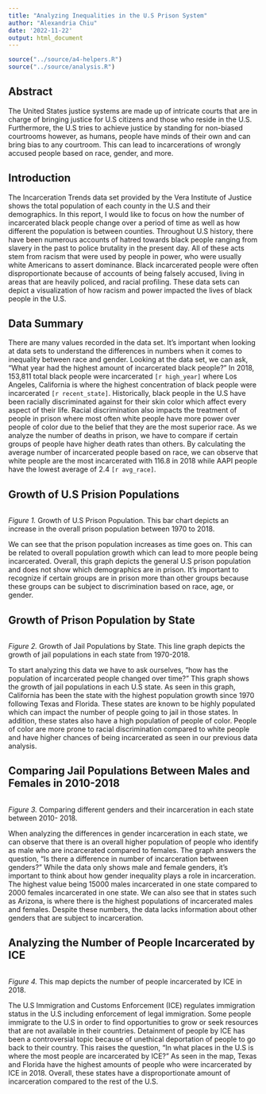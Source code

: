 ```yaml
---
title: "Analyzing Inequalities in the U.S Prison System"
author: "Alexandria Chiu"
date: '2022-11-22'
output: html_document
---
```


```r
source("../source/a4-helpers.R")
source("../source/analysis.R")
```

## Abstract 
The United States justice systems are made up of intricate courts that are in charge of bringing justice for U.S citizens and those who reside in the U.S. Furthermore, the U.S tries to achieve justice by standing for non-biased courtrooms however, as humans, people have minds of their own and can bring bias to any courtroom. This can lead to incarcerations of wrongly accused people based on race, gender, and more. 


## Introduction 
The Incarceration Trends data set provided by the Vera Institute of Justice shows the total population of each county in the U.S and their demographics. In this report, I would like to focus on how the number of incarcerated black people change over a period of time as well as how different the population is between counties. Throughout U.S history, there have been numerous accounts of hatred towards black people ranging from slavery in the past to police brutality in the present day. All of these acts stem from racism that were used by people in power, who were usually white Americans to assert dominance. Black incarcerated people were often disproportionate because of accounts of being falsely accused, living in areas that are heavily policed, and racial profiling. These data sets can depict a visualization of how racism and power impacted the lives of black people in the U.S. 

## Data Summary 
There are many values recorded in the data set. It's important when looking at data sets to understand the differences in numbers when it comes to inequality between race and gender. Looking at the data set, we can ask, "What year had the highest amount of incarcerated black people?" In 2018, 153,811 total black people were incarcerated `[r high_year]` where Los Angeles, California is where the highest concentration of black people were incarcerated `[r recent_state]`. Historically, black people in the U.S have been racially discriminated against for their skin color which affect every aspect of their life. Racial discrimination also impacts the treatment of people in prison where most often white people have more power over people of color due to the belief that they are the most superior race. As we analyze the number of deaths in prison, we have to compare if certain groups of people have higher death rates than others. By calculating the average number of incarcerated people based on race, we can observe that white people are the most incarcerated with 116.8 in 2018 while AAPI people have the lowest average of 2.4 `[r avg_race]`. 

## Growth of U.S Prision Populations 
```r
```

*Figure 1.* Growth of U.S Prison Population. This bar chart depicts an increase in the overall prison population between 1970 to 2018. 

We can see that the prison population increases as time goes on. This can be related to overall population growth which can lead to more people being incarcerated. Overall, this graph depicts the general U.S prison population and does not show which demographics are in prison. It's important to recognize if certain groups are in prison more than other groups because these groups can be subject to discrimination based on race, age, or gender. 

## Growth of Prison Population by State
```r
```

*Figure 2.* Growth of Jail Populations by State. This line graph depicts the growth of jail populations in each state from 1970-2018. 

To start analyzing this data we have to ask ourselves, "how has the population of incarcerated people changed over time?" This graph shows the growth of jail populations in each U.S state. As seen in this graph, California has been the state with the highest population growth since 1970 following Texas and Florida. These states are known to be highly populated which can impact the number of people going to jail in those states. In addition, these states also have a high population of people of color. People of color are more prone to racial discrimination compared to white people and have higher chances of being incarcerated as seen in our previous data analysis. 


## Comparing Jail Populations Between Males and Females in 2010-2018

```r
```
*Figure 3.* Comparing different genders and their incarceration in each state between 2010- 2018. 

When analyzing the differences in gender incarceration in each state, we can observe that there is an overall higher population of people who identify as male who are incarcerated compared to females. The graph answers the question, "Is there a difference in number of incarceration between genders?" While the data only shows male and female genders, it's important to think about how gender inequality plays a role in incarceration. The highest value being 15000 males incarcerated in one state compared to 2000 females incarcerated in one state. We can also see that in states such as Arizona, is where there is the highest populations of incarcerated males and females. Despite these numbers, the data lacks information about other genders that are subject to incarceration. 

## Analyzing the Number of People Incarcerated by ICE 

```r
```

*Figure 4.* This map depicts the number of people incarcerated by ICE in 2018. 

The U.S Immigration and Customs Enforcement (ICE) regulates immigration status in the U.S including enforcement of legal immigration. Some people immigrate to the U.S in order to find opportunities to grow or seek resources that are not available in their countries. Detainment of people by ICE has been a controversial topic because of unethical deportation of people to go back to their country. This raises the question, "In what places in the U.S is where the most people are incarcerated by ICE?" As seen in the map, Texas and Florida have the highest amounts of people who were incarcerated by ICE in 2018. Overall, these states have a disproportionate amount of incarceration compared to the rest of the U.S. 


